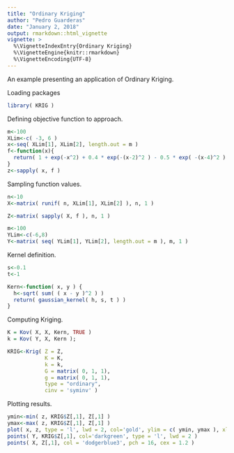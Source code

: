 ```yaml
---
title: "Ordinary Kriging"
author: "Pedro Guarderas"
date: "January 2, 2018"
output: rmarkdown::html_vignette
vignette: >
  %\VignetteIndexEntry{Ordinary Kriging}
  %\VignetteEngine{knitr::rmarkdown}
  %\VignetteEncoding{UTF-8}
---
```


An example presenting an application of Ordinary Kriging.

Loading packages
```r
library( KRIG )
```

Defining objective function to approach.
```r
m<-100
XLim<-c( -3, 6 )
x<-seq( XLim[1], XLim[2], length.out = m )
f<-function(x){
  return( 1 + exp(-x^2) + 0.4 * exp(-(x-2)^2 ) - 0.5 * exp( -(x-4)^2 ) ) 
}
z<-sapply( x, f )
```

Sampling function values.
```r
n<-10
X<-matrix( runif( n, XLim[1], XLim[2] ), n, 1 )

Z<-matrix( sapply( X, f ), n, 1 )

m<-100
YLim<-c(-6,8)
Y<-matrix( seq( YLim[1], YLim[2], length.out = m ), m, 1 )
```

Kernel definition.
```r
s<-0.1
t<-1

Kern<-function( x, y ) {
  h<-sqrt( sum( ( x - y )^2 ) )
  return( gaussian_kernel( h, s, t ) )
}
```

Computing Kriging.
```r
K = Kov( X, X, Kern, TRUE )
k = Kov( Y, X, Kern );

KRIG<-Krig( Z = Z,
            K = K, 
            k = k,
            G = matrix( 0, 1, 1),
            g = matrix( 0, 1, 1),
            type = "ordinary", 
            cinv = 'syminv' )
```

Plotting results.
```r
ymin<-min( z, KRIG$Z[,1], Z[,1] )
ymax<-max( z, KRIG$Z[,1], Z[,1] )
plot( x, z, type = 'l', lwd = 2, col='gold', ylim = c( ymin, ymax ), xlim = YLim )
points( Y, KRIG$Z[,1], col='darkgreen', type = 'l', lwd = 2 )
points( X, Z[,1], col = 'dodgerblue3', pch = 16, cex = 1.2 )
```
